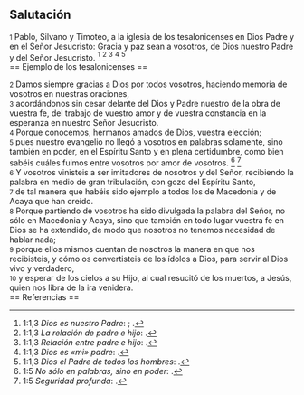 == Salutación ==

{{anchor|1}} <small>1</small> Pablo, Silvano y Timoteo, a la iglesia de los tesalonicenses en Dios Padre y en el Señor Jesucristo: Gracia y paz sean a vosotros, de Dios nuestro Padre y del Señor Jesucristo. <ref>1:1,3 ''Dios es nuestro Padre'': {{lib|LU|141|4|2}}; {{lib|LU|149|6|8}}.</ref> <ref>1:1,3 ''La relación de padre e hijo'': {{lib|LU|131|10|8}}.</ref> <ref>1:1,3 ''Relación entre padre e hijo'': {{lib|LU|131|10|6}}.</ref> <ref>1:1,3 ''Dios es «mi» padre'': {{lib|LU|131|10|5}}.</ref> <ref>1:1,3 ''Dios el Padre de todos los hombres'': {{lib|LU|194|4|6}}.</ref><br>
== Ejemplo de los tesalonicenses ==

{{anchor|2}} <small>2</small> Damos siempre gracias a Dios por todos vosotros, haciendo memoria de vosotros en nuestras oraciones,<br>
{{anchor|3}} <small>3</small> acordándonos sin cesar delante del Dios y Padre nuestro de la obra de vuestra fe, del trabajo de vuestro amor y de vuestra constancia en la esperanza en nuestro Señor Jesucristo.<br>
{{anchor|4}} <small>4</small> Porque conocemos, hermanos amados de Dios, vuestra elección;<br>
{{anchor|5}} <small>5</small> pues nuestro evangelio no llegó a vosotros en palabras solamente, sino también en poder, en el Espíritu Santo y en plena certidumbre, como bien sabéis cuáles fuimos entre vosotros por amor de vosotros. <ref>1:5 ''No sólo en palabras, sino en poder'': {{lib|LU|34|6|6}}.</ref> <ref>1:5 ''Seguridad profunda'': {{lib|LU|5|4|2}}.</ref><br>
{{anchor|6}} <small>6</small> Y vosotros vinisteis a ser imitadores de nosotros y del Señor, recibiendo la palabra en medio de gran tribulación, con gozo del Espíritu Santo,<br>
{{anchor|7}} <small>7</small> de tal manera que habéis sido ejemplo a todos los de Macedonia y de Acaya que han creído.<br>
{{anchor|8}} <small>8</small> Porque partiendo de vosotros ha sido divulgada la palabra del Señor, no sólo en Macedonia y Acaya, sino que también en todo lugar vuestra fe en Dios se ha extendido, de modo que nosotros no tenemos necesidad de hablar nada;<br>
{{anchor|9}} <small>9</small> porque ellos mismos cuentan de nosotros la manera en que nos recibisteis, y cómo os convertisteis de los ídolos a Dios, para servir al Dios vivo y verdadero,<br>
{{anchor|10}} <small>10</small> y esperar de los cielos a su Hijo, al cual resucitó de los muertos, a Jesús, quien nos libra de la ira venidera.<br>
== Referencias ==

<references />
